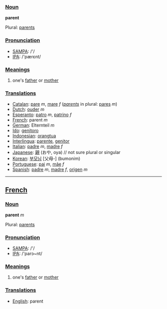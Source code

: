 ===[[Noun]]===

'''parent'''

Plural: [[parents]]

===[[Pronunciation]]===
*[[w:SAMPA|SAMPA]]: /'/
*[[w:IPA|IPA]]: /'pærεnt/

===[[Meaning]]s===

#one's [[father]] or [[mother]]

===[[Translation]]s===
*[[Catalan]]: [[pare]] ''m'', [[mare]] ''f'' (''[[parents]]'' in plural: [[pares]] ''m'')
*[[Dutch]]: [[ouder]] ''m''
*[[Esperanto]]: [[patro]] ''m'', [[patrino]] ''f''
*[[French]]: parent ''m''
*[[German]]: Elternteil ''m''
*[[Ido]]: [[genitoro]]
*[[Indonesian]]: [[orangtua]]
*[[Interlingua]]: [[parente]], [[genitor]]
*[[Italian]]: [[padre]] ''m'', [[madre]] ''f''
*[[Japanese]]: [[親]] (おや, oya)  // not sure plural or singular
*[[Korean]]: [[부모님]] [父母-] (bumonim)
*[[Portuguese]]: [[pai]] ''m'', [[mãe]] ''f''
*[[Spanish]]: [[padre]] ''m'', [[madre]] ''f'', [[origen]] ''m''

----

==[[French]]==

===[[Noun]]===

'''parent''' ''m''

Plural: [[parents]]

===[[Pronunciation]]===
*[[w:SAMPA|SAMPA]]: /'/
*[[w:IPA|IPA]]: /'parɔ~nt/

===[[Meaning]]s===

#one's [[father]] or [[mother]]

===[[Translation]]s===
*[[English]]: parent